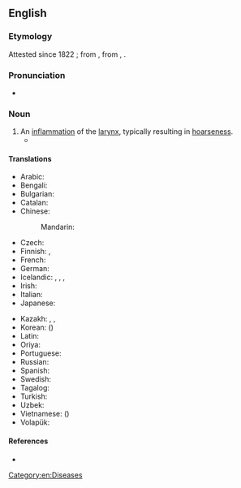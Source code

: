 ==English==
{{wikipedia}}

===Etymology===
Attested since 1822 {{C.E.}}; from {{etyl|la|en}} {{m|la|larynx}}, from {{etyl|grc|en}} {{m|grc|λάρυγξ}}, {{suffix|en||itis}}.

===Pronunciation===
* {{a|US}} {{IPA|en|/læɹɪnˈdʒajtɪs/}}

===Noun===
{{en-noun|-|laryngites}}

# An [[inflammation]] of the [[larynx]], typically resulting in [[hoarseness]].
#* {{quote-book
|en
|year=1960
|author={{w|P. G. Wodehouse}}
|title={{w|Jeeves in the Offing}}
|section=chapter XI
|passage=The moment had come for the honeyed word. I lowered my voice to a confidential murmur, but on her inquiring if I had '''laryngitis''' raised it again.}}

====Translations====
{{trans-top|inflammation of the larynx}}
* Arabic: {{t|ar|اِنْتَهاب الحَنْجَرَة|m}}
* Bengali: {{t|bn|স্বরযন্ত্রের প্রদাহ}}
* Bulgarian: {{t+|bg|ларингит|m}}
* Catalan: {{t|ca|laringitis|f}}
* Chinese:
*: Mandarin: {{t+|cmn|喉炎|tr=hóuyán}}
* Czech: {{t+|cs|laryngitida|f}}
* Finnish: {{t|fi|[[kurkunpään]] [[tulehdus]]}}, {{t+|fi|laryngiitti}}
* French: {{t+|fr|laryngite}}
* German: {{t+|de|Kehlkopfentzündung|f}}
* Icelandic: {{t|is|barkakýlisbólga|f}}, {{t|is|barkakýliskvef|n}}, {{t|is|raddbandakvef|n}}, {{t|is|barkabólga|f}}
* Irish: {{t|ga|laraingíteas|m}}
* Italian: {{t+|it|laringite|f}}
* Japanese: {{t|ja|喉頭炎|tr=[[こうとうえん]], [[koutouen]]|sc=Jpan}}
{{trans-mid}}
* Kazakh: {{t|kk|көмейдің қабынуы}}, {{t|kk|көмекейдің қабынуы}}, {{t|kk|ларингит}}
* Korean: {{t+|ko|후두염|sc=Kore}} ({{t+|ko|喉頭炎}})
* Latin: {{t|la|laryngitis|f}}
* Oriya: {{t|or|ଲାରିଞ୍ଜାଇଟିସ}}
* Portuguese: {{t+|pt|laringite|f}}
* Russian: {{t+|ru|ларинги́т|m}}
* Spanish: {{t+|es|laringitis|f}}
* Swedish: {{t+|sv|laryngit}}
* Tagalog: {{t|tl|magantatagukan}}
* Turkish: {{t|tr|gırtlak yangısı}}
* Uzbek: {{t+|uz|laringit}}
* Vietnamese: {{t|vi|viêm thanh quản}} ({{t|vi|[[炎]][[聲管]]}})
* Volapük: {{t|vo|larinaflamat}}
{{trans-bottom}}

====References====
* {{R:Online Etymology Dictionary}}

[[Category:en:Diseases]]